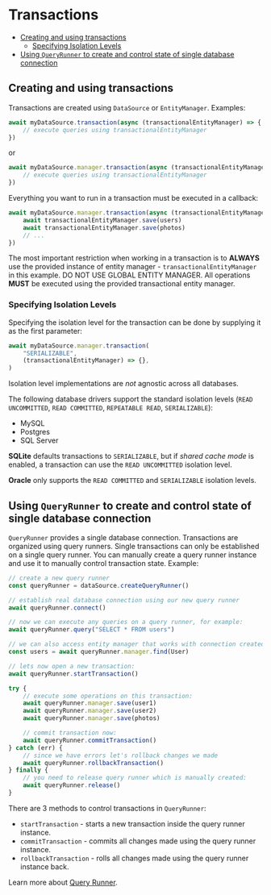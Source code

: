 # Transactions

-   [Creating and using transactions](#creating-and-using-transactions)
    -   [Specifying Isolation Levels](#specifying-isolation-levels)
-   [Using `QueryRunner` to create and control state of single database connection](#using-queryrunner-to-create-and-control-state-of-single-database-connection)

## Creating and using transactions

Transactions are created using `DataSource` or `EntityManager`.
Examples:

```typescript
await myDataSource.transaction(async (transactionalEntityManager) => {
    // execute queries using transactionalEntityManager
})
```

or

```typescript
await myDataSource.manager.transaction(async (transactionalEntityManager) => {
    // execute queries using transactionalEntityManager
})
```

Everything you want to run in a transaction must be executed in a callback:

```typescript
await myDataSource.manager.transaction(async (transactionalEntityManager) => {
    await transactionalEntityManager.save(users)
    await transactionalEntityManager.save(photos)
    // ...
})
```

The most important restriction when working in a transaction is to **ALWAYS** use the provided instance of entity manager -
`transactionalEntityManager` in this example. DO NOT USE GLOBAL ENTITY MANAGER.
All operations **MUST** be executed using the provided transactional entity manager.

### Specifying Isolation Levels

Specifying the isolation level for the transaction can be done by supplying it as the first parameter:

```typescript
await myDataSource.manager.transaction(
    "SERIALIZABLE",
    (transactionalEntityManager) => {},
)
```

Isolation level implementations are _not_ agnostic across all databases.

The following database drivers support the standard isolation levels (`READ UNCOMMITTED`, `READ COMMITTED`, `REPEATABLE READ`, `SERIALIZABLE`):

-   MySQL
-   Postgres
-   SQL Server

**SQLite** defaults transactions to `SERIALIZABLE`, but if _shared cache mode_ is enabled, a transaction can use the `READ UNCOMMITTED` isolation level.

**Oracle** only supports the `READ COMMITTED` and `SERIALIZABLE` isolation levels.

## Using `QueryRunner` to create and control state of single database connection

`QueryRunner` provides a single database connection.
Transactions are organized using query runners.
Single transactions can only be established on a single query runner.
You can manually create a query runner instance and use it to manually control transaction state.
Example:

```typescript
// create a new query runner
const queryRunner = dataSource.createQueryRunner()

// establish real database connection using our new query runner
await queryRunner.connect()

// now we can execute any queries on a query runner, for example:
await queryRunner.query("SELECT * FROM users")

// we can also access entity manager that works with connection created by a query runner:
const users = await queryRunner.manager.find(User)

// lets now open a new transaction:
await queryRunner.startTransaction()

try {
    // execute some operations on this transaction:
    await queryRunner.manager.save(user1)
    await queryRunner.manager.save(user2)
    await queryRunner.manager.save(photos)

    // commit transaction now:
    await queryRunner.commitTransaction()
} catch (err) {
    // since we have errors let's rollback changes we made
    await queryRunner.rollbackTransaction()
} finally {
    // you need to release query runner which is manually created:
    await queryRunner.release()
}
```

There are 3 methods to control transactions in `QueryRunner`:

-   `startTransaction` - starts a new transaction inside the query runner instance.
-   `commitTransaction` - commits all changes made using the query runner instance.
-   `rollbackTransaction` - rolls all changes made using the query runner instance back.

Learn more about [Query Runner](./query-runner).
